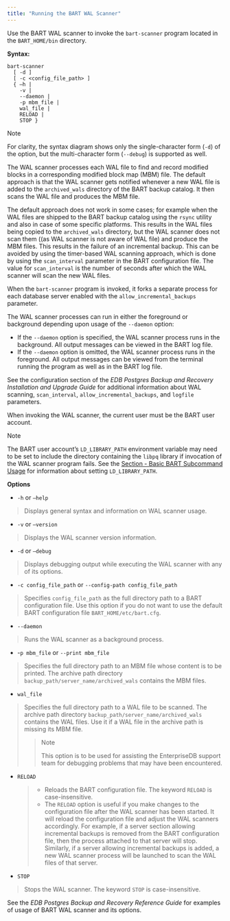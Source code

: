 ```yaml
---
title: "Running the BART WAL Scanner"
---
```


<div id="running_the_bart_wal_scanner" class="registered_link"></div>

Use the BART WAL scanner to invoke the `bart-scanner` program located in the `BART_HOME/bin` directory.

**Syntax:**

```
bart-scanner
  [ -d ]
  [ -c <config_file_path> ]
  { –h |
    -v |
    --daemon |
    -p mbm_file |
    wal_file |
    RELOAD |
    STOP }
```

<div class="note">

<div class="title">

Note

</div>

For clarity, the syntax diagram shows only the single-character form (`-d`) of the option, but the multi-character form (`--debug`) is supported as well.

</div>

The WAL scanner processes each WAL file to find and record modified blocks in a corresponding modified block map (MBM) file. The default approach is that the WAL scanner gets notified whenever a new WAL file is added to the `archived_wals` directory of the BART backup catalog. It then scans the WAL file and produces the MBM file.

The default approach does not work in some cases; for example when the WAL files are shipped to the BART backup catalog using the `rsync` utility and also in case of some specific platforms. This results in the WAL files being copied to the `archived_wals` directory, but the WAL scanner does not scan them ((as WAL scanner is not aware of WAL file) and produce the MBM files. This results in the failure of an incremental backup. This can be avoided by using the timer-based WAL scanning approach, which is done by using the `scan_interval` parameter in the BART configuration file. The value for `scan_interval` is the number of seconds after which the WAL scanner will scan the new WAL files.

When the `bart-scanner` program is invoked, it forks a separate process for each database server enabled with the `allow_incremental_backups` parameter.

The WAL scanner processes can run in either the foreground or background depending upon usage of the `--daemon` option:

-   If the `--daemon` option is specified, the WAL scanner process runs in the background. All output messages can be viewed in the BART log file.
-   If the `--daemon` option is omitted, the WAL scanner process runs in the foreground. All output messages can be viewed from the terminal running the program as well as in the BART log file.

See the configuration section of the *EDB Postgres Backup and Recovery Installation and Upgrade Guide* for additional information about WAL scanning, `scan_interval`, `allow_incremental_backups`, and `logfile` parameters.

When invoking the WAL scanner, the current user must be the BART user account.

<div class="note">

<div class="title">

Note

</div>

The BART user account’s `LD_LIBRARY_PATH` environment variable may need to be set to include the directory containing the `libpq` library if invocation of the WAL scanner program fails. See the [Section - Basic BART Subcommand Usage](../04_using_bart/03_basic_bart_subcommand_usage/#basic_bart_subcommand_usage) for information about setting `LD_LIBRARY_PATH`.

</div>

**Options**

-   `-h` or `—help`

> Displays general syntax and information on WAL scanner usage.

-   `-v` or `—version`

> Displays the WAL scanner version information.

-   `-d` or `–debug`

> Displays debugging output while executing the WAL scanner with any of its options.

-   `-c config_file_path` or `--config-path config_file_path`

> Specifies `config_file_path` as the full directory path to a BART configuration file. Use this option if you do not want to use the default BART configuration file `BART_HOME/etc/bart.cfg`.

-   `--daemon`

> Runs the WAL scanner as a background process.

-   \-`p mbm_file` or `--print mbm_file`

> Specifies the full directory path to an MBM file whose content is to be printed. The archive path directory `backup_path/server_name/archived_wals` contains the MBM files.

-   `wal_file`

> Specifies the full directory path to a WAL file to be scanned. The archive path directory `backup_path/server_name/archived_wals` contains the WAL files. Use it if a WAL file in the archive path is missing its MBM file.
>
> > <div class="note">
> >
> > <div class="title">
> >
> > Note
> >
> > </div>
> >
> > This option is to be used for assisting the EnterpriseDB support team for debugging problems that may have been encountered.
> >
> > </div>

-   `RELOAD`

    > -   Reloads the BART configuration file. The keyword `RELOAD` is case-insensitive.
    > -   The `RELOAD` option is useful if you make changes to the configuration file after the WAL scanner has been started. It will reload the configuration file and adjust the WAL scanners accordingly. For example, if a server section allowing incremental backups is removed from the BART configuration file, then the process attached to that server will stop. Similarly, if a server allowing incremental backups is added, a new WAL scanner process will be launched to scan the WAL files of that server.

-   `STOP`

> Stops the WAL scanner. The keyword `STOP` is case-insensitive.

See the *EDB Postgres Backup and Recovery Reference Guide* for examples of usage of BART WAL scanner and its options.
